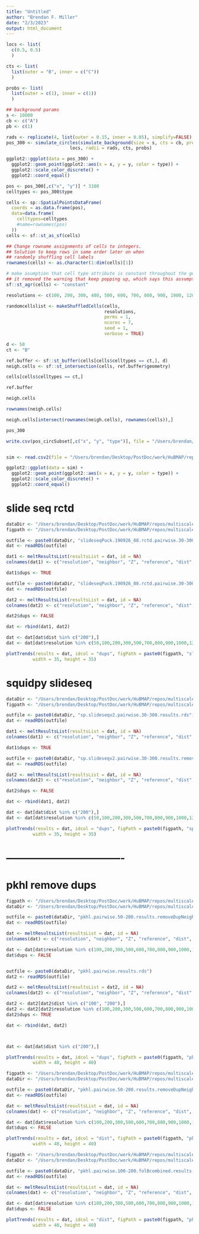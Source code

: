 ```yaml
---
title: "Untitled"
author: "Brendan F. Miller"
date: "2/3/2023"
output: html_document
---
```


```r

locs <- list(
  c(0.5, 0.5)
  )

cts <- list(
  list(outer = "B", inner = c("C"))
  )

probs <- list(
  list(outer = c(1), inner = c(1))
  )

## background params
s <- 10000
cb <- c("A")
pb <- c(1)

rads <- replicate(4, list(outer = 0.15, inner = 0.05), simplify=FALSE)
pos_300 <- simulate_circles(simulate_background(size = s, cts = cb, prob = pb),
                        locs, radii = rads, cts, probs)

```

```r

ggplot2::ggplot(data = pos_300) +
  ggplot2::geom_point(ggplot2::aes(x = x, y = y, color = type)) +
  ggplot2::scale_color_discrete() +
  ggplot2::coord_equal()

```

```r

pos <- pos_300[,c("x", "y")] * 3100
celltypes <- pos_300$type

cells <- sp::SpatialPointsDataFrame(
  coords = as.data.frame(pos),
  data=data.frame(
    celltypes=celltypes
    #name=rownames(pos)
  ))
cells <- sf::st_as_sf(cells)

## Change rowname assignments of cells to integers.
## Solution to keep rows in same order later on when
## randomly shuffling cell labels
rownames(cells) <- as.character(1:dim(cells)[1])

# make asumption that cell type attribute is constant throughout the geometries of each cell
## it removed the warning that keep popping up, which says this assumption is made anyways
sf::st_agr(cells) <- "constant"

```

```r

resolutions <- c(100, 200, 300, 400, 500, 600, 700, 800, 900, 1000, 1200, 1500, 3000, 3100)

randomcellslist <- makeShuffledCells(cells,
                                     resolutions,
                                     perms = 1,
                                     ncores = 7,
                                     seed = 1,
                                     verbose = TRUE)

```

```r

d <- 50
ct <- "B"

ref.buffer <- sf::st_buffer(cells[cells$celltypes == ct,], d)
neigh.cells <- sf::st_intersection(cells, ref.buffer$geometry)

```

```r

cells[cells$celltypes == ct,]

```


```r

ref.buffer

```

```r

neigh.cells

```

```r

rownames(neigh.cells)

```

```r

neigh.cells[intersect(rownames(neigh.cells), rownames(cells)),]

```

```r

pos_300

```

```r

write.csv(pos_circSubset[,c("x", "y", "type")], file = "/Users/brendan/Desktop/PostDoc/work/HuBMAP/repos/multiscale_celltype_colocalization_analysis/data/sim/oneCircle.subsets.meta.csv", sep = ",")

```

```r



```


```r

sim <- read.csv2(file = "/Users/brendan/Desktop/PostDoc/work/HuBMAP/repos/multiscale_celltype_colocalization_analysis/data/sim/simPairwise.meta.csv", row.names = 1, sep=",")

```

```r

ggplot2::ggplot(data = sim) +
  ggplot2::geom_point(ggplot2::aes(x = x, y = y, color = type)) +
  ggplot2::scale_color_discrete() +
  ggplot2::coord_equal()

```


# slide seq rctd

```r

dataDir <- "/Users/brendan/Desktop/PostDoc/work/HuBMAP/repos/multiscale_celltype_colocalization_analysis/data/slide_seq/"
figpath <- "/Users/brendan/Desktop/PostDoc/work/HuBMAP/repos/multiscale_celltype_colocalization_analysis/plots/slideseq/"

```

```r

outfile <- paste0(dataDir, "slideseqPuck.190926_08.rctd.pairwise.30-300.results.rds")
dat <- readRDS(outfile)

dat1 <- meltResultsList(resultsList = dat, id = NA)
colnames(dat1) <- c("resolution", "neighbor", "Z", "reference", "dist", "dups")

dat1$dups <- TRUE

```

```r

outfile <- paste0(dataDir, "slideseqPuck.190926_08.rctd.pairwise.30-300.results.removeDupNeighs.rds")
dat <- readRDS(outfile)

dat2 <- meltResultsList(resultsList = dat, id = NA)
colnames(dat2) <- c("resolution", "neighbor", "Z", "reference", "dist", "dups")

dat2$dups <- FALSE

```

```r

dat <- rbind(dat1, dat2)

```

```r

dat <- dat[dat$dist %in% c("200"),]
dat <- dat[dat$resolution %in% c(50,100,200,300,500,700,800,900,1000,1200,1500,3000,6000),]

plotTrends(results = dat, idcol = "dups", figPath = paste0(figpath, "slideseqPuck.190926_08.rctd.pairwise.d200.neighDupVsRemoveDup.pdf"),
          width = 35, height = 35)

```

# squidpy slideseq

```r

dataDir <- "/Users/brendan/Desktop/PostDoc/work/HuBMAP/repos/multiscale_celltype_colocalization_analysis/data/squidpy/"
figpath <- "/Users/brendan/Desktop/PostDoc/work/HuBMAP/repos/multiscale_celltype_colocalization_analysis/plots/squidpy/"

```

```r

outfile <- paste0(dataDir, "sp.slideseqv2.pairwise.30-300.results.rds")
dat <- readRDS(outfile)

dat1 <- meltResultsList(resultsList = dat, id = NA)
colnames(dat1) <- c("resolution", "neighbor", "Z", "reference", "dist", "dups")

dat1$dups <- TRUE

```

```r

outfile <- paste0(dataDir, "sp.slideseqv2.pairwise.30-300.results.removeDupNeighs.rds")
dat <- readRDS(outfile)

dat2 <- meltResultsList(resultsList = dat, id = NA)
colnames(dat2) <- c("resolution", "neighbor", "Z", "reference", "dist", "dups")

dat2$dups <- FALSE

```

```r

dat <- rbind(dat1, dat2)

```

```r

dat <- dat[dat$dist %in% c("200"),]
dat <- dat[dat$resolution %in% c(50,100,200,300,500,700,800,900,1000,1200,1500,3000,6000),]

plotTrends(results = dat, idcol = "dups", figPath = paste0(figpath, "sp.slideseqv2.pairwise.d200.neighDupVsRemoveDup.pdf"),
          width = 35, height = 35)

```


# ----------------------------------

# pkhl remove dups


```r

figpath <- "/Users/brendan/Desktop/PostDoc/work/HuBMAP/repos/multiscale_celltype_colocalization_analysis/plots/joint_meeting_figs/"
dataDir <- "/Users/brendan/Desktop/PostDoc/work/HuBMAP/repos/multiscale_celltype_colocalization_analysis/data/temp/results/pairwise/"

outfile <- paste0(dataDir, "pkhl.pairwise.50-200.results.removeDupNeighs.rds")
dat <- readRDS(outfile)

dat <- meltResultsList(resultsList = dat, id = NA)
colnames(dat) <- c("resolution", "neighbor", "Z", "reference", "dist", "dups")

dat <- dat[dat$resolution %in% c(100,200,300,500,600,700,800,900,1000,1200,1500,3000),]
dat$dups <- FALSE


outfile <- paste0(dataDir, "pkhl.pairwise.results.rds")
dat2 <- readRDS(outfile)

dat2 <- meltResultsList(resultsList = dat2, id = NA)
colnames(dat2) <- c("resolution", "neighbor", "Z", "reference", "dist", "dups")

dat2 <- dat2[dat2$dist %in% c("100", "200"),]
dat2 <- dat2[dat2$resolution %in% c(100,200,300,500,600,700,800,900,1000,1200,1500,3000),]
dat2$dups <- TRUE

dat <- rbind(dat, dat2)



dat <- dat[dat$dist %in% c("200"),]

plotTrends(results = dat, idcol = "dups", figPath = paste0(figpath, "pkhl.pairwise.d200.neighDupVsRemoveDup.pdf"),
          width = 40, height = 40)

```

```r

figpath <- "/Users/brendan/Desktop/PostDoc/work/HuBMAP/repos/multiscale_celltype_colocalization_analysis/plots/joint_meeting_figs/"
dataDir <- "/Users/brendan/Desktop/PostDoc/work/HuBMAP/repos/multiscale_celltype_colocalization_analysis/data/temp/results/pairwise/"

outfile <- paste0(dataDir, "pkhl.pairwise.50-200.results.removeDupNeighs.rds")
dat <- readRDS(outfile)

dat <- meltResultsList(resultsList = dat, id = NA)
colnames(dat) <- c("resolution", "neighbor", "Z", "reference", "dist", "dups")

dat <- dat[dat$resolution %in% c(100,200,300,500,600,700,800,900,1000,1200,1500,3000),]
dat$dups <- FALSE

plotTrends(results = dat, idcol = "dist", figPath = paste0(figpath, "pkhl.pairwise.d100-200.RemoveDups.pdf"),
          width = 40, height = 40)

```

```r

figpath <- "/Users/brendan/Desktop/PostDoc/work/HuBMAP/repos/multiscale_celltype_colocalization_analysis/plots/joint_meeting_figs/"
dataDir <- "/Users/brendan/Desktop/PostDoc/work/HuBMAP/repos/multiscale_celltype_colocalization_analysis/data/temp/results/pairwise/"

outfile <- paste0(dataDir, "pkhl.pairwise.100-200.folBcombined.results.removeDupNeighs.rds")
dat <- readRDS(outfile)

dat <- meltResultsList(resultsList = dat, id = NA)
colnames(dat) <- c("resolution", "neighbor", "Z", "reference", "dist", "dups")

dat <- dat[dat$resolution %in% c(100,200,300,500,600,700,800,900,1000,1200,1500,3000),]
dat$dups <- FALSE

plotTrends(results = dat, idcol = "dist", figPath = paste0(figpath, "pkhl.pairwise.d100-200.folBcombined.RemoveDups.pdf"),
          width = 40, height = 40)

```













